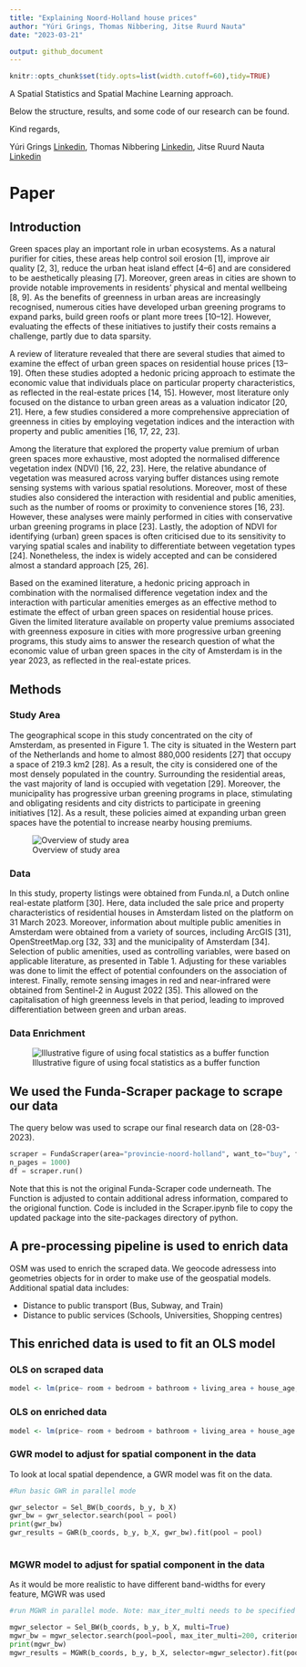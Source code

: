 ```yaml
---
title: "Explaining Noord-Holland house prices"
author: "Yúri Grings, Thomas Nibbering, Jitse Ruurd Nauta"
date: "2023-03-21"

output: github_document
---
```



```r
knitr::opts_chunk$set(tidy.opts=list(width.cutoff=60),tidy=TRUE)

```

A Spatial Statistics and Spatial Machine Learning approach.

Below the structure, results, and some code of our research can be found.

Kind regards,

Yúri Grings [Linkedin](https://www.linkedin.com/in/yurigrings/), Thomas Nibbering [Linkedin](https://www.linkedin.com/in/thomas-nibbering/), Jitse Ruurd Nauta [Linkedin](https://www.linkedin.com/in/jitseruurdnauta/) 

# Paper

## Introduction

Green spaces play an important role in urban ecosystems. As a natural purifier for cities, these areas help control soil erosion [1], improve air quality [2, 3], reduce the urban heat island effect [4–6] and are considered to be aesthetically pleasing [7]. Moreover, green areas in cities are shown to provide notable improvements in residents’ physical and mental wellbeing [8, 9]. As the benefits of greenness in urban areas are increasingly recognised, numerous cities have developed urban greening programs to expand parks, build green roofs or plant more trees [10–12]. However, evaluating the effects of these initiatives to justify their costs remains a challenge, partly due to data sparsity. 

A review of literature revealed that there are several studies that aimed to examine the effect of urban green spaces on residential house prices [13–19]. Often these studies adopted a hedonic pricing approach to estimate the economic value that individuals place on particular property characteristics, as reflected in the real-estate prices [14, 15]. However, most literature only focused on the distance to urban green areas as a valuation indicator [20, 21]. Here, a few studies considered a more comprehensive appreciation of greenness in cities by employing vegetation indices and the interaction with property and public amenities [16, 17, 22, 23]. 

Among the literature that explored the property value premium of urban green spaces more exhaustive, most adopted the normalised difference vegetation index (NDVI) [16, 22, 23]. Here, the relative abundance of vegetation was measured across varying buffer distances using remote sensing systems with various spatial resolutions. Moreover, most of these studies also considered the interaction with residential and public amenities, such as the number of rooms or proximity to convenience stores [16, 23]. However, these analyses were mainly performed in cities with conservative urban greening programs in place [23]. Lastly, the adoption of NDVI for identifying (urban) green spaces is often criticised due to its sensitivity to varying spatial scales and inability to differentiate between vegetation types [24]. Nonetheless, the index is widely accepted and can be considered almost a standard approach [25, 26]. 

Based on the examined literature, a hedonic pricing approach in combination with the normalised difference vegetation index and the interaction with particular amenities emerges as an effective method to estimate the effect of urban green spaces on residential house prices. Given the limited literature available on property value premiums associated with greenness exposure in cities with more progressive urban greening programs, this study aims to answer the research question of what the economic value of urban green spaces in the city of Amsterdam is in the year 2023, as reflected in the real-estate prices.

## Methods

### Study Area

The geographical scope in this study concentrated on the city of Amsterdam, as presented in Figure 1. The city is situated in the Western part of the Netherlands and home to almost 880,000 residents [27] that occupy a space of 219.3 km2  [28]. As a result, the city is considered one of the most densely populated in the country. Surrounding the residential areas, the vast majority of land is occupied with vegetation [29]. Moreover, the municipality has progressive urban greening programs in place, stimulating and obligating residents and city districts to participate in greening initiatives [12]. As a result, these policies aimed at expanding urban green spaces have the potential to increase nearby housing premiums. 

![Overview of study area](Paper/figures/study_area.png)


### Data

In this study, property listings were obtained from Funda.nl, a Dutch online real-estate platform [30]. Here, data included the sale price and property characteristics of residential houses in Amsterdam listed on the platform on 31 March 2023. Moreover, information about multiple public amenities in Amsterdam were obtained from a variety of sources, including ArcGIS [31], OpenStreetMap.org [32, 33] and the municipality of Amsterdam [34]. Selection of public amenities, used as controlling variables, were based on applicable literature, as presented in Table 1. Adjusting for these variables was done to limit the effect of potential confounders on the association of interest. Finally, remote sensing images in red and near-infrared were obtained from Sentinel-2 in August 2022 [35]. This allowed on the capitalisation of high greenness levels in that period, leading to improved differentiation between green and urban areas. 


### Data Enrichment


![Illustrative figure of using focal statistics as a buffer function](Paper/figures/raster5.png)



## We used the Funda-Scraper package to scrape our data

The query below was used to scrape our final research data on (28-03-2023).

```python
scraper = FundaScraper(area="provincie-noord-holland", want_to="buy", find_past=False,\
n_pages = 1000)
df = scraper.run()
```
Note that this is not the original Funda-Scraper code underneath. The Function is adjusted to contain additional adress information, compared to the origional function. Code is included in the Scraper.ipynb file to copy the updated package into the site-packages directory of python.

## A pre-processing pipeline is used to enrich data

OSM was used to enrich the scraped data. We geocode adressess into geometries objects for in order to make use of the geospatial models.
Additional spatial data includes:

* Distance to public transport (Bus, Subway, and Train)
* Distance to public services (Schools, Universities, Shopping centres)

## This enriched data is used to fit an OLS model

### OLS on scraped data

```r
model <- lm(price~ room + bedroom + bathroom + living_area + house_age, data = funda_data)
```

### OLS on enriched data

```r
model <- lm(price~ room + bedroom + bathroom + living_area + house_age + bus_dist +subway_dist + train_dist + university_dist + school_dist + mall_dist + supermarket_dist, data = funda_data)
```


### GWR model to adjust for spatial component in the data

To look at local spatial dependence, a GWR model was fit on the data.

```python
#Run basic GWR in parallel mode

gwr_selector = Sel_BW(b_coords, b_y, b_X)
gwr_bw = gwr_selector.search(pool = pool)
print(gwr_bw)
gwr_results = GWR(b_coords, b_y, b_X, gwr_bw).fit(pool = pool)
    
```

### MGWR model to adjust for spatial component in the data

As it would be more realistic to have different band-widths for every feature, MGWR was used

```python
#run MGWR in parallel mode. Note: max_iter_multi needs to be specified

mgwr_selector = Sel_BW(b_coords, b_y, b_X, multi=True)
mgwr_bw = mgwr_selector.search(pool=pool, max_iter_multi=200, criterion = "AICc") 
print(mgwr_bw)
mgwr_results = MGWR(b_coords, b_y, b_X, selector=mgwr_selector).fit(pool=pool)
    
```

